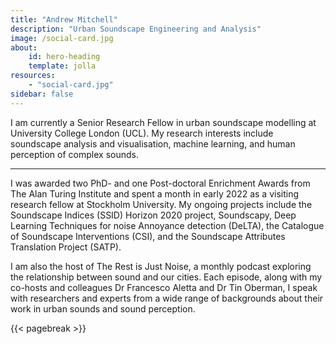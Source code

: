 ```yaml
---
title: "Andrew Mitchell"
description: "Urban Soundscape Engineering and Analysis"
image: /social-card.jpg
about: 
    id: hero-heading
    template: jolla
resources:
    - "social-card.jpg"
sidebar: false
---
```


::: {#hero-heading .text-center}
I am currently a Senior Research Fellow in urban soundscape modelling at University College London (UCL). My research interests include soundscape analysis and visualisation, machine learning, and human perception of complex sounds. 

:::

---

I was awarded two PhD- and one Post-doctoral Enrichment Awards from The Alan Turing Institute and spent a month in early 2022 as a visiting research fellow at Stockholm University. My ongoing projects include the Soundscape Indices (SSID) Horizon 2020 project, Soundscapy, Deep Learning Techniques for noise Annoyance detection (DeLTA), the Catalogue of Soundscape Interventions (CSI), and the Soundscape Attributes Translation Project (SATP).

I am also the host of The Rest is Just Noise, a monthly podcast exploring the relationship between sound and our cities. Each episode, along with my co-hosts and colleagues Dr Francesco Aletta and Dr Tin Oberman, I speak with researchers and experts from a wide range of backgrounds about their work in urban sounds and sound perception.


<div id='buzzsprout-large-player'></div><script type='text/javascript' charset='utf-8' src='https://www.buzzsprout.com/1438372.js?container_id=buzzsprout-large-player&player=large'></script>

{{< pagebreak >}}

::: {.column-page-inset .text-center}
```{=html}
<a class="btn btn-outline-dark", href="https://twitter.com/AcousticsMan" target="_blank" rel="noopener noreferrer">
    <i class="bi bi-twitter" role='img' aria-label='Twitter'></i>
</a>

<a class="btn btn-outline-dark", href="https://github.com/MitchellAcoustics" target="_blank" rel="noopener noreferrer">
    <i class="bi bi-github" role='img' aria-label='Github'></i>
</a>

<a class="btn btn-outline-dark", href="https://www.linkedin.com/in/andrew-mitchell-acoustics/" target="_blank" rel="noopener noreferrer">
    <i class="bi bi-linkedin" role='img' aria-label='LinkedIn'></i>
</a>

<a class="btn btn-outline-dark", href="https://scholar.google.com/citations?user=xydj7cEAAAAJ&hl=en" target="_blank" rel="noopener noreferrer">
    <i class="ai ai-google-scholar" role='img' aria-label='Google Scholar'></i>
</a>

<!-- <a class="btn btn-outline-dark", href="https://arxiv.org/a/dimmery_d_1.html" target="_blank" rel="noopener noreferrer">
    <i class="ai ai-arxiv" role='img' aria-label='arXiv'></i>
</a> -->

<a class="btn btn-outline-dark", href="mailto:andrew.mitchell.18@ucl.ac.uk" target="_blank" rel="noopener noreferrer">
    <i class="ai bi-envelope" role='img' aria-label='email'></i>
</a>
```
:::


